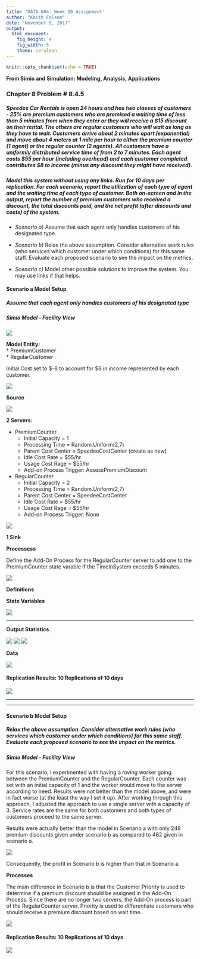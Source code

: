 ---
title: 'DATA 604: Week 10 Assignment'
author: "Keith Folsom"
date: "November 5, 2017"
output: 
  html_document: 
    fig_height: 4
    fig_width: 5
    theme: cerulean
---

```{r setup, include=FALSE}
knitr::opts_chunk$set(echo = TRUE)


```
__From Simio and Simulation: Modeling, Analysis, Applications__  


### __Chapter 8 Problem # 8.4.5__

##### Speedee Car Rentals is open 24 hours and has two classes of customers - 25% are premium customers who are promised a waiting time of less than 5 minutes from when they enter or they will receive a $15 discount on their rental. The others are regular customers who will wait as long as they have to wait. Customers arrive about 2 minutes apart (exponential) and move about 4 meters at 1 mile per hour to either the premium counter (1 agent) or the regular counter (2 agents). All customers have a uniformly distributed service time of from 2 to 7 minutes. Each agent costs $55 per hour (including overhead) and each customer completed contributes $8 to income (minus any discount they might have received).

##### Model this system without using any links. Run for 10 days per replication. For each scenario, report the utilization of each type of agent and the waiting time of each type of customer. Both on-screen and in the output, report the number of premium customers who received a discount, the total discounts paid, and the net profit (after discounts and costs) of the system.

* _Scenario a)_ Assume that each agent only handles customers of his designated type.
* _Scenario b)_ Relax the above assumption. Consider alternative work rules (who services which customer under which conditions) for this same staff. Evaluate each proposed scenario to see the impact on the metrics.

* _Scenario c)_ Model other possible solutions to improve the system. You may use links if that helps.


#### Scenario a Model Setup

##### Assume that each agent only handles customers of his designated type


##### Simio Model - Facility View  


![](https://github.com/kfolsom98/DATA604/raw/master/Week10/ScenarioA_Capture1.PNG)


__Model Entity:__  
* PremiumCustomer  
* RegularCustomer  

Initial Cost set to $-8 to account for $8 in income represented by each customer.

![](https://github.com/kfolsom98/DATA604/raw/master/Week10/ScenarioA_Capture2.PNG)


__Source__

![](https://github.com/kfolsom98/DATA604/raw/master/Week10/ScenarioA_Capture3.PNG)


__2 Servers:__

* PremiumCounter 
    - Initial Capacity = 1  
    - Processing Time = Random.Uniform(2,7)
    - Parent Cost Center = SpeedeeCostCenter (create as new)  
    - Idle Cost Rate = $55/hr
    - Usage Cost Rage = $55/hr
    - Add-on Process Trigger:  AssessPremiumDiscount  
    
* RegularCounter 
    - Initial Capacity = 2 
    - Processing Time = Random.Uniform(2,7)
    - Parent Cost Center = SpeedeeCostCenter  
    - Idle Cost Rate = $55/hr
    - Usage Cost Rage = $55/hr
    - Add-on Process Trigger:  None  
    
    
![](https://github.com/kfolsom98/DATA604/raw/master/Week10/ScenarioA_Capture4.PNG)



__1 Sink__
    


__Processess__

Define the Add-On Process for the RegularCounter server to add one to the PremiumCounter state varable if the TimeInSystem exceeds 5 minutes.

![](https://github.com/kfolsom98/DATA604/raw/master/Week10/ScenarioA_Capture5.PNG)  


__Definitions__

__State Variables__  

![](https://github.com/kfolsom98/DATA604/raw/master/Week10/ScenarioA_Capture6.PNG)  

--- 

__Output Statistics__  


![](https://github.com/kfolsom98/DATA604/raw/master/Week10/ScenarioA_Capture7A.PNG) 
![](https://github.com/kfolsom98/DATA604/raw/master/Week10/ScenarioA_Capture7B.PNG) 
![](https://github.com/kfolsom98/DATA604/raw/master/Week10/ScenarioA_Capture7C.PNG)   


__Data__  

![](https://github.com/kfolsom98/DATA604/raw/master/Week10/ScenarioA_Capture8.PNG)   

#### Replication Results: 10 Replications of 10 days  

![](https://github.com/kfolsom98/DATA604/raw/master/Week10/ScenarioA_Capture9.PNG)   

---  

---  

#### Scenario b Model Setup

##### Relax the above assumption. Consider alternative work rules (who services which customer under which conditions) for this same staff. Evaluate each proposed scenario to see the impact on the metrics.


##### Simio Model - Facility View 

For this scenario, I experimented with having a roving worker going between the PremiumCounter and the RegularCounter.  Each counter was set with an initial capacity of 1 and the worker would move to the server according to need.  Results were not better than the model above, and were in fact worse (at the least the way I set it up).  After working through this approach, I adjusted the approach to use a single server with a capacity of 3.  Service rates are the same for both customers and both types of customers proceed to the same server.


Results were actually better than the model in Scenario a with only 249 premium discounts given under scenario b as compared to 462 given in scenario a.  


![](https://github.com/kfolsom98/DATA604/raw/master/Week10/ScenarioB_Capture1.PNG)   


Consequently, the profit in Scenario b is higher than that in Scenario a.

__Processes__ 

The main difference in Scenario b is that the Customer Priority is used to determine if a premium discount should be assigned in the Add-On Process.  Since there are no longer two servers, the Add-On process is part of the RegularCounter server.  Priority is used to differentiate customers who should receive a premium discount based on wait time.

![](https://github.com/kfolsom98/DATA604/raw/master/Week10/ScenarioB_Capture2.PNG)   


#### Replication Results: 10 Replications of 10 days  

![](https://github.com/kfolsom98/DATA604/raw/master/Week10/ScenarioB_Capture3.PNG)      

